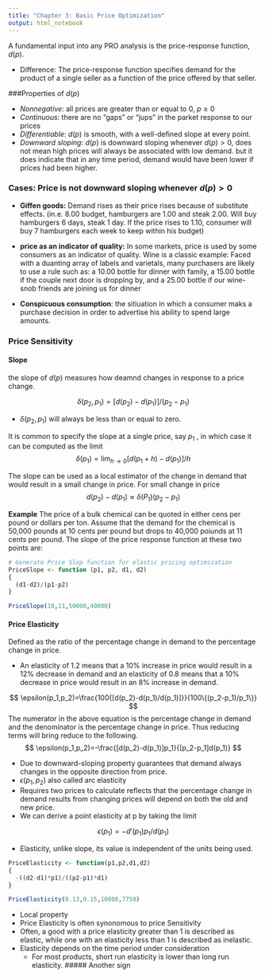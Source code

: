 ```yaml
---
title: "Chapter 3: Basic Price Optimization"
output: html_notebook
---
```


A fundamental input into any PRO analysis is the price-response function, $d(p)$. 

*  Difference: The price-response function specifies demand for the product of a single seller as a function of the price offered by that seller. 

###Properties of $d(p)$

* *Nonnegative*: all prices are greater than or equal to 0, $p \geq 0$
* *Continuous*: there are no "gaps" or "jups" in the parket response to our prices 
* *Differentiable*: $d(p)$ is smooth, with a well-defined slope at every point. 
* *Downward sloping*: $d(p)$ is downward sloping whenever $d(p) > 0$, does not mean high prices will always be associated with low demand.  but it does indicate that in any time period, demand would have been lower if prices had been higher. 

### Cases: Price is not downward sloping whenever $d(p) > 0$

* **Giffen goods:** Demand rises as their price rises because of substitute effects. (in.e. 8.00 budget, hamburgers are 1.00 and steak 2.00. Will buy hamburgers 6 days, steak 1 day. If the price rises to 1.10, consumer will buy 7 hamburgers each week to keep within his budget)

* **price as an indicator of quality:** In some markets, price is used by some consumers as an indicator of quality. Wine is a classic example: Faced with a duanting array of labels and varietals, many purchasers are likely to use a rule such as: a 10.00 bottle for dinner with family, a 15.00 bottle if the couple next door is dropping by, and a 25.00 bottle if our wine-snob friends are joining us for dinner

* **Conspicuous consumption**: the sitiuation in which a consumer maks a purchase decision in order to advertise his ability to spend large amounts. 

### Price Sensitivity 

#### Slope 

the slope of $d(p)$ measures how deamnd changes in response to a price change. 

$$
\delta(p_2,p_1)=[d(p_2)-d(p_1)]/(p_2-p_1) 
$$

* $\delta(p_2,p_1)$ will always be less than or equal to zero.  

It is common to specify the slope at a single price, say $p_1$ , in which case it can be computed as the limit 
$$
\delta(p_1)=\lim_{h\to 0}[d(p_1+h)-d(p_1)]/h
$$

The slope can be used as a local estimator of the change in demand that would result in a small change in price. For small change in price
$$
d(p_2)-d(p_1)\approx\delta(P_1)(p_2-p_1)
$$


**Example** The price of a bulk chemical can be quoted in either cens per pound or dollars per ton. Assume that the demand for the chemical is 50,000 pounds at 10 cents per pound but drops to 40,000 poiunds at 11 cents per pound. The slope of the price response function at these two points are:

```r
# Generate Price Slop function for elastic pricing optimization
PriceSlope <- function (p1, p2, d1, d2)
{
  (d1-d2)/(p1-p2)
}

PriceSlope(10,11,50000,40000)
```


#### Price Elasticity 
Defined as the ratio of the percentage change in demand to the percentage change in price. 

* An elasticity of 1.2 means that a 10% increase in price would result in a 12% decrease in demand and an elasticity of 0.8 means that a 10% decrease in price would result in an 8% increase in demand. 

$$
\epsilon(p_1,p_2)=\frac{100{[d(p_2)-d(p_1)/d(p_1)]}}{100\{(p_2-p_1)/p_1\}}
$$
The numerator in the above equation is the percentage change in demand and the denominator is the percentage change in price. Thus reducing terms will bring reduce to the following.
$$
\epsilon(p_1,p_2)=-\frac{[d(p_2)-d(p_1)]p_1}{[p_2-p_1]d(p_1)}
$$

* Due to downward-sloping property guarantees that demand always changes in the opposite direction from price. 
* $\epsilon(p_1,p_2)$ also called arc elasticity
* Requires two prices to calculate reflects that the percentage change in demand results from changing prices will depend on both the old and new price. 
* We can derive a point elasticity at p by taking the limit 

$$
\epsilon(p_1)=-d'(p_1)p_1/d(p_1)
$$

* Elasticity, unlike slope, its value is independent of the units being used. 

```r
PriceElasticity <- function(p1,p2,d1,d2)
{
  -((d2-d1)*p1)/((p2-p1)*d1)
}

PriceElasticity(0.13,0.15,10000,7750)
```

* Local property 
* Price Elasticity is often synonomous to price Sensitivity 
* Often, a good with a price elasticity greater than 1 is described as elastic, while one with an elasticity less than 1 is described as inelastic.
* Elasticity depends on the time period under consideration 
    * For most products, short run elasticity is lower than long run elasticity. 
##### Another sign

